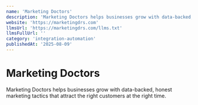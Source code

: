 ```yaml
---
name: 'Marketing Doctors'
description: 'Marketing Doctors helps businesses grow with data-backed, honest marketing tactics that attract the right customers at the right time.'
website: 'https://marketingdrs.com'
llmsUrl: 'https://marketingdrs.com/llms.txt'
llmsFullUrl: ''
category: 'integration-automation'
publishedAt: '2025-08-09'
---
```


# Marketing Doctors

Marketing Doctors helps businesses grow with data-backed, honest marketing tactics that attract the right customers at the right time.
